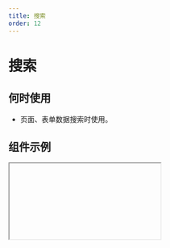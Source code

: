 ```yaml
---
title: 搜索
order: 12
---
```


# 搜索


## 何时使用
* 页面、表单数据搜索时使用。
## 组件示例

<Iframe url="https://www.aliwork.com/developer/search-v2?isRenderNav=false" />

## 组件属性


<AttrTable
  dataSource={[
    {
      attr: '大小',
      code: 'size',
      type: 'String',
      demo: '"medium"',
      default
: '"medium"',
      desc: '可选值: "medium","large"',
    },{
      attr: '类型',
      code: 'type',
      type: 'String',
      demo: '"normal"',
      default
: '"normal"',
      desc: '可选值: "normal","primary","secondary","dark"',
    },{
      attr: '形状',
      code: 'shape',
      type: 'String',
      demo: '"normal"',
      default
: '"normal"',
      desc: '可选值: "normal","simple"',
    },{
      attr: '选择器默认值',
      code: 'defaultFilterValue',
      type: 'String',
      demo: '"one"',
      default
: '"one"',
      desc: '开启选择器按钮后，设置选择器默认值',
    },{
      attr: '选择器',
      code: 'filter',
      type: 'Array',
      demo: '{"data": [{"label": "one","value": "one"},{"label": "two","value": "two"},{"label": "three","value": "three"}]}',
      default
: '',
      desc: '设置选择器的下拉列表值',
    },{
      attr: '搜索框下拉联想列表',
      code: 'dataSource',
      type: 'Array',
      demo: '{"data": [{"label": "天猫","value": "value1"},{"label": "淘宝","value": "value2"},{"label": "阿里巴巴","value": "value3"}]}',
      default
: '',
      desc: '设置搜索框的下拉列表值',
    },{
      attr: '默认提示',
      code: 'placeholder',
      type: 'String',
      demo: '"请输入"',
      default
: '',
      desc: '设置搜索框默认提示',
    },{
      attr: '按钮内容',
      code: 'searchText',
      type: 'String',
      demo: '"搜索"',
      default
: '"搜索"',
      desc: '设置搜索按钮内容',
    },{
      attr: '是否显示清除按钮',
      code: 'hasClear',
      type: 'Boolean',
      demo: 'false',
      default
: '',
      desc: '可选值: false,true',
    },{
      attr: '是否禁用',
      code: 'disabled',
      type: 'Boolean',
      demo: 'false',
      default
: '',
      desc: '可选值: false,true',
    },{
      attr: '值发生变化',
      code: 'onChange',
      type: 'Function',
      demo: 'function onChange(value){console.log(value);}',
      default
: '',
      desc: '输入关键字时的回调',
    },{
      attr: '点击搜索按钮',
      code: 'onSearch',
      type: 'Function',
      demo: 'function onSearch(value){console.log(value);}',
      default
: '',
      desc: '点击搜索按钮触发的回调',
    },{
      attr: '选择器发生变化',
      code: 'onFilterChange',
      type: 'Function',
      demo: 'function onFilterChange(filterValue){console.log(filterValue);}',
      default
: '',
      desc: '选择器发生变化时回调',
    },
  ]}
/>
